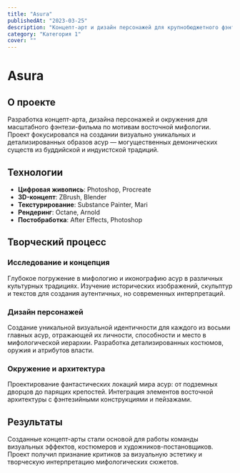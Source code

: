 ```yaml
---
title: "Asura"
publishedAt: "2023-03-25"
description: "Концепт-арт и дизайн персонажей для крупнобюджетного фэнтези-фильма, основанного на восточной мифологии"
category: "Категория 1"
cover: ""
---
```


# Asura

## О проекте

Разработка концепт-арта, дизайна персонажей и окружения для масштабного фэнтези-фильма по мотивам восточной мифологии. Проект фокусировался на создании визуально уникальных и детализированных образов асур — могущественных демонических существ из буддийской и индуистской традиций.

## Технологии

- **Цифровая живопись**: Photoshop, Procreate
- **3D-концепт**: ZBrush, Blender
- **Текстурирование**: Substance Painter, Mari
- **Рендеринг**: Octane, Arnold
- **Постобработка**: After Effects, Photoshop

## Творческий процесс

### Исследование и концепция

Глубокое погружение в мифологию и иконографию асур в различных культурных традициях. Изучение исторических изображений, скульптур и текстов для создания аутентичных, но современных интерпретаций.

### Дизайн персонажей

Создание уникальной визуальной идентичности для каждого из восьми главных асур, отражающей их личности, способности и место в мифологической иерархии. Разработка детализированных костюмов, оружия и атрибутов власти.

### Окружение и архитектура

Проектирование фантастических локаций мира асур: от подземных дворцов до парящих крепостей. Интеграция элементов восточной архитектуры с фэнтезийными конструкциями и пейзажами.

## Результаты

Созданные концепт-арты стали основой для работы команды визуальных эффектов, костюмеров и художников-постановщиков. Проект получил признание критиков за визуальную эстетику и творческую интерпретацию мифологических сюжетов. 